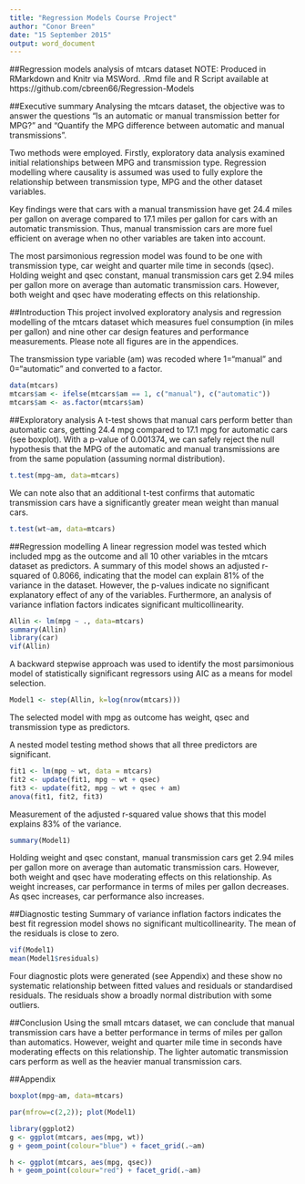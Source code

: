 ```yaml
---
title: "Regression Models Course Project"
author: "Conor Breen"
date: "15 September 2015"
output: word_document
---
```


##Regression models analysis of mtcars dataset
NOTE: Produced in RMarkdown and Knitr via MSWord. .Rmd file and R Script available at https://github.com/cbreen66/Regression-Models

##Executive summary
Analysing the mtcars dataset, the objective was to answer the questions "Is an automatic or manual transmission better for MPG?" and "Quantify the MPG difference between automatic and manual transmissions".

Two methods were employed. Firstly, exploratory data analysis examined initial relationships between MPG and transmission type. Regression modelling where causality is assumed was used to fully explore the relationship between transmission type, MPG and the other dataset variables.

Key findings were that cars with a manual transmission have get 24.4 miles per gallon on average compared to 17.1 miles per gallon for cars with an automatic transmission. Thus, manual transmission cars are more fuel efficient on average when no other variables are taken into account.

The most parsimonious regression model was found to be one with transmission type, car weight and quarter mile time in seconds (qsec). Holding weight and qsec constant, manual transmission cars get 2.94 miles per gallon more on average than automatic transmission cars. However, both weight and qsec have moderating effects on this relationship.

##Introduction
This project involved exploratory analysis and regression modelling of the mtcars dataset which measures fuel consumption (in miles per gallon) and nine other car design features and performance measurements. Please note all figures are in the appendices.

The transmission type variable (am) was recoded where 1="manual" and 0="automatic" and converted to a factor.

```r
data(mtcars)
mtcars$am <- ifelse(mtcars$am == 1, c("manual"), c("automatic"))
mtcars$am <- as.factor(mtcars$am)
```

##Exploratory analysis
A t-test shows that manual cars perform better than automatic cars, getting 24.4 mpg compared to 17.1 mpg for automatic cars (see boxplot). With a p-value of 0.001374, we can safely reject the null hypothesis that the MPG of the automatic and manual transmissions are from the same population (assuming normal distribution).

```r
t.test(mpg~am, data=mtcars)
```

We can note also that an additional t-test confirms that automatic transmission cars have a significantly greater mean weight than manual cars.

```r
t.test(wt~am, data=mtcars)
```

##Regression modelling
A linear regression model was tested which included mpg as the outcome and all 10 other variables in the mtcars dataset as predictors. A summary of this model shows an adjusted r-squared of 0.8066, indicating that the model can explain 81% of the variance in the dataset. However, the p-values indicate no significant explanatory effect of any of the variables. Furthermore, an analysis of variance inflation factors indicates significant multicollinearity.

```r
Allin <- lm(mpg ~ ., data=mtcars)
summary(Allin)
library(car)
vif(Allin)
```

A backward stepwise approach was used to identify the most parsimonious model of statistically significant regressors using AIC as a means for model selection.
```r
Model1 <- step(Allin, k=log(nrow(mtcars)))
```

The selected model with mpg as outcome has weight, qsec and transmission type as predictors. 

A nested model testing method shows that all three predictors are significant.
```r
fit1 <- lm(mpg ~ wt, data = mtcars)
fit2 <- update(fit1, mpg ~ wt + qsec)
fit3 <- update(fit2, mpg ~ wt + qsec + am)
anova(fit1, fit2, fit3)
```

Measurement of the adjusted r-squared value shows that this model explains 83% of the variance.
```r
summary(Model1)
```

Holding weight and qsec constant, manual transmission cars get 2.94 miles per gallon more on average than automatic transmission cars. However, both weight and qsec have moderating effects on this relationship. As weight increases, car performance in terms of miles per gallon decreases. As qsec increases, car performance also increases.

##Diagnostic testing
Summary of variance inflation factors indicates the best fit regression model shows no significant multicollinearity. The mean of the residuals is close to zero. 
```r
vif(Model1)
mean(Model1$residuals)
```

Four diagnostic plots were generated (see Appendix) and these show no systematic relationship between fitted values and residuals or standardised residuals. The residuals show a broadly normal distribution with some outliers. 

##Conclusion
Using the small mtcars dataset, we can conclude that manual transmission cars have a better performance in terms of miles per gallon than automatics. However, weight and quarter mile time in seconds have moderating effects on this relationship. The lighter automatic transmission cars perform as well as the heavier manual transmission cars.

##Appendix

```r
boxplot(mpg~am, data=mtcars)
```

```r
par(mfrow=c(2,2)); plot(Model1)
```

```r
library(ggplot2)
g <- ggplot(mtcars, aes(mpg, wt))
g + geom_point(colour="blue") + facet_grid(.~am)
```

```r
h <- ggplot(mtcars, aes(mpg, qsec))
h + geom_point(colour="red") + facet_grid(.~am)
```

